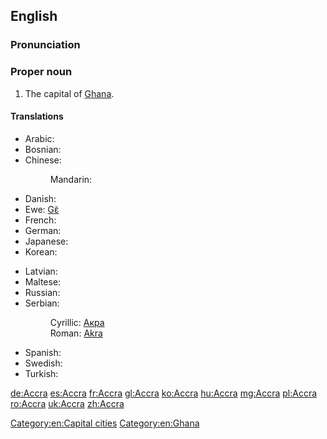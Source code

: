 ==English==
{{wikipedia}}

===Pronunciation===
{{a|US}} {{IPA|/ə.ˈkɹɑ/|ˈæk.ɹə/}}

===Proper noun===
{{en-proper noun}}

# The capital of [[Ghana]].

====Translations====
{{trans-top|capital of Ghana}}
* Arabic: {{t|ar|أكرا|f|tr='ákraa}}
* Bosnian: {{t-|bs|Akra|f}}
* Chinese:
*: Mandarin: {{t|cmn|阿克拉|tr=Ākèlā|sc=Hani}}
* Danish: {{t-|da|Accra}}
* Ewe: [[Gɛ̃]]
* French: {{t+|fr|Accra}}
* German: {{t+|de|Accra|n}}
* Japanese: {{t|ja|アクラ|tr=Akura}}
* Korean: {{t|ko|아크라|tr=Akeura|sc=Hang}}
{{trans-mid}}
* Latvian: {{t-|lv|Akra|xs=Latvian}}
* Maltese: {{t|mt|Akkra}}
* Russian: {{t-|ru|Аккра|f|tr=Ákkra}}
* Serbian:
*: Cyrillic: [[Акра#Serbian|Акра]] {{f}}
*: Roman: [[Akra#Serbian|Akra]] {{f}}
* Spanish: {{t+|es|Accra|f}}
* Swedish: {{t-|sv|Accra}}
* Turkish: {{t|tr|Akra}}
{{trans-bottom}}

[[Category:en:Capital cities]]
[[Category:en:Ghana]]

[[de:Accra]]
[[es:Accra]]
[[fr:Accra]]
[[gl:Accra]]
[[ko:Accra]]
[[hu:Accra]]
[[mg:Accra]]
[[pl:Accra]]
[[ro:Accra]]
[[uk:Accra]]
[[zh:Accra]]